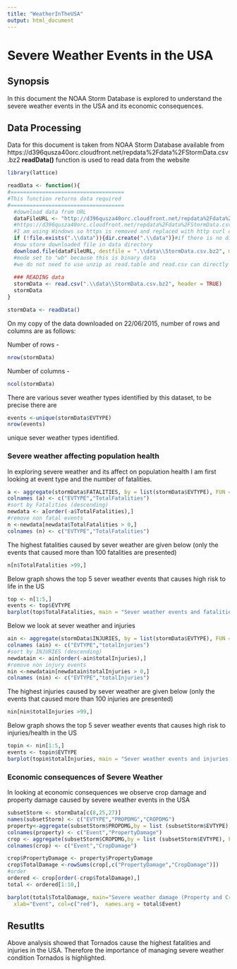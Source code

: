 ```yaml
---
title: "WeatherInTheUSA"
output: html_document
---
```

# Severe Weather Events in the USA

## Synopsis

In this document the NOAA Storm Database is explored to understand the severe weather events in the USA and its economic consequences.

## Data Processing

Data for this document is taken from NOAA Storm Database available from https://d396qusza40orc.cloudfront.net/repdata%2Fdata%2FStormData.csv.bz2
**readData()** function is used to read data from the website 

```r
library(lattice)

readData <- function(){
#====================================
#This function returns data required 
#==================================== 
  #download data from URL
  dataFileURL <- "http://d396qusza40orc.cloudfront.net/repdata%2Fdata%2FStormData.csv.bz2"
  #https://d396qusza40orc.cloudfront.net/repdata%2Fdata%2FStormData.csv.bz2
  #I am using Windows so https is removed and replaced with http curl does not work in my machine
  if (!file.exists(".\\data")){dir.create(".\\data")}#if there is no directory called data create one
  #now store downloaded file in data directory
  download.file(dataFileURL, destfile = ".\\data\\StormData.csv.bz2", mode ="wb")
  #mode set to "wb" because this is binary data
  #we do not need to use unzip as read.table and read.csv can directly read compressed files
 				
  ### READING data  
  stormData <- read.csv(".\\data\\StormData.csv.bz2", header = TRUE)
  stormData
}

stormData <- readData()

```
On my copy of the data downloaded on 22/06/2015, number of rows and columns are as follows:

Number of rows -
```r
nrow(stormData)
```
Number of columns -
```r
ncol(stormData)
```
There are various sever weather types identified by this dataset, to be precise there are 
```r
events <-unique(stormData$EVTYPE)
nrow(events)
```
unique sever weather types identified.

### Severe weather affecting population health
In exploring severe weather and its affect on population health I am first looking at event type and the number of fatalities.

```r
a <- aggregate(stormData$FATALITIES, by = list(stormData$EVTYPE), FUN = sum)
colnames (a) <- c("EVTYPE","TotalFatalities")
#sort by Fatalities (descending)
newdata <- a[order(-a$TotalFatalities),]
#remove non fatal events
n <-newdata[newdata$TotalFatalities > 0,]
colnames (n) <- c("EVTYPE","TotalFatalities")
```
The highest fatalities caused by sever weather are given below (only the events that caused more than 100 fatalities are presented)

```r
n[n$TotalFatalities >99,]
```
Below graph shows the top 5 sever weather events that causes high risk to life in the US

```r
top <- n[1:5,]
events <- top$EVTYPE
barplot(top$TotalFatalities, main = "Sever weather events and fatalities in the US", names.arg = events, col = "blue")
```
Below we look at sever weather and injuries
```r
ain <- aggregate(stormData$INJURIES, by = list(stormData$EVTYPE), FUN = sum)
colnames (ain) <- c("EVTYPE","totalInjuries")
#sort by INJURIES (descending)
newdatain <- ain[order(-ain$totalInjuries),]
#remove non injury events
nin <-newdatain[newdatain$totalInjuries > 0,]
colnames (nin) <- c("EVTYPE","totalInjuries")
```
The highest injuries caused by sever weather are given below (only the events that caused more than 100 injuries are presented)

```r
nin[nin$totalInjuries >99,]
```
Below graph shows the top 5 sever weather events that causes high risk to injuries/health in the US

```r
topin <- nin[1:5,]
events <- topin$EVTYPE
barplot(topin$totalInjuries, main = "Sever weather events and injuries in the US", names.arg = events, col = "red")

```



### Economic consequences of Severe Weather

In looking at economic consequences we observe crop damage and property damage caused by severe weather events in the USA

```r
subsetStorm <- stormData[c(8,25,27)]
names(subsetStorm) <- c("EVTYPE","PROPDMG","CROPDMG")
property<-aggregate(subsetStorm$PROPDMG,by = list (subsetStorm$EVTYPE), FUN = sum)
colnames(property) <- c("Event","PropertyDamage")
crop <- aggregate(subsetStorm$CROPDMG,by = list (subsetStorm$EVTYPE), FUN = sum)
colnames(crop) <- c("Event","CropDamage")

crop$PropertyDamage <- property$PropertyDamage
crop$TotalDamage <-rowSums(crop[,c("PropertyDamage","CropDamage")])
#order 
ordered <- crop[order(-crop$TotalDamage),]
total <- ordered[1:10,]

barplot(total$TotalDamage, main="Severe weather damage (Property and Crops)",
  xlab="Event", col=c("red"),  names.arg = total$Event)

```



## Resutlts

Above analysis showed that Tornados cause the highest fatalities and injuries in the USA. Therefore the importance of managing severe weather condition Tornados is highlighted.


